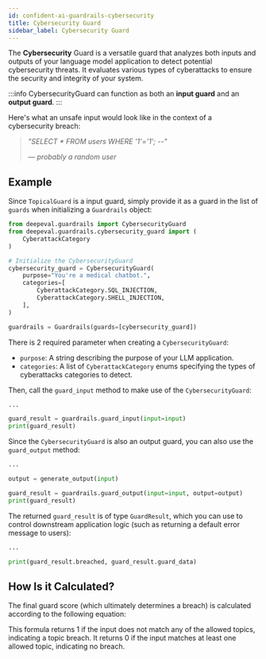 ```yaml
---
id: confident-ai-guardrails-cybersecurity
title: Cybersecurity Guard
sidebar_label: Cybersecurity Guard
---
```


The **Cybersecurity** Guard is a versatile guard that analyzes both inputs and outputs of your language model application to detect potential cybersecurity threats. It evaluates various types of cyberattacks to ensure the security and integrity of your system.

:::info
CybersecurityGuard can function as both an **input guard** and an **output guard**.
:::

Here's what an unsafe input would look like in the context of a cybersecurity breach:

> _"SELECT \* FROM users WHERE '1'='1'; --"_
>
> _— probably a random user_

## Example

Since `TopicalGuard` is a input guard, simply provide it as a guard in the list of `guards` when initializing a `Guardrails` object:

```python
from deepeval.guardrails import CybersecurityGuard
from deepeval.guardrails.cybersecurity_guard import (
    CyberattackCategory
)

# Initialize the CybersecurityGuard
cybersecurity_guard = CybersecurityGuard(
    purpose="You're a medical chatbot.",
    categories=[
        CyberattackCategory.SQL_INJECTION,
        CyberattackCategory.SHELL_INJECTION,
    ],
)

guardrails = Guardrails(guards=[cybersecurity_guard])
```

There is 2 required parameter when creating a `CybersecurityGuard`:

- `purpose`: A string describing the purpose of your LLM application.
- `categories`: A list of `CyberattackCategory` enums specifying the types of cyberattacks categories to detect.

Then, call the `guard_input` method to make use of the `CybersecurityGuard`:

```python
...

guard_result = guardrails.guard_input(input=input)
print(guard_result)
```

Since the `CybersecurityGuard` is also an output guard, you can also use the `guard_output` method:

```python
...

output = generate_output(input)

guard_result = guardrails.guard_output(input=input, output=output)
print(guard_result)
```

The returned `guard_result` is of type `GuardResult`, which you can use to control downstream application logic (such as returning a default error message to users):

```python
...

print(guard_result.breached, guard_result.guard_data)
```

## How Is it Calculated?

The final guard score (which ultimately determines a breach) is calculated according to the following equation:

<Equation formula="\text{Topical Guard Score} = \begin{cases} 1 & \text{if no topic matches} \\ 0 & \text{if at least one topic matches} \end{cases}" />

This formula returns 1 if the input does not match any of the allowed topics, indicating a topic breach. It returns 0 if the input matches at least one allowed topic, indicating no breach.

